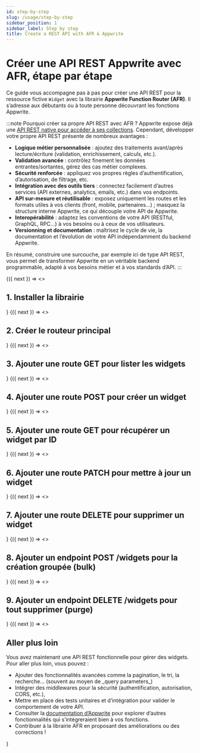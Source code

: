 ```yaml
---
id: step-by-step
slug: /usage/step-by-step
sidebar_position: 1
sidebar_label: Step by step
title: Create a REST API with AFR & Appwrite
---
```





# Créer une API REST Appwrite avec AFR, étape par étape

Ce guide vous accompagne pas à pas pour créer une API REST pour la ressource fictive `Widget` avec la librairie **Appwrite Function Router (AFR)**. Il s’adresse aux débutants ou à toute personne découvrant les fonctions Appwrite.

:::note Pourquoi créer sa propre API REST avec AFR ?
Appwrite expose déjà une [API REST native pour accéder à ses collections](https://appwrite.io/docs/apis/rest). Cependant, développer votre propre API REST présente de nombreux avantages :

- **Logique métier personnalisée** : ajoutez des traitements avant/après lecture/écriture (validation, enrichissement, calculs, etc.).
- **Validation avancée** : contrôlez finement les données entrantes/sortantes, gérez des cas métier complexes.
- **Sécurité renforcée** : appliquez vos propres règles d’authentification, d’autorisation, de filtrage, etc.
- **Intégration avec des outils tiers** : connectez facilement d’autres services (API externes, analytics, emails, etc.) dans vos endpoints.
- **API sur-mesure et réutilisable** : exposez uniquement les routes et les formats utiles à vos clients (front, mobile, partenaires…) ; masquez la structure interne Appwrite, ce qui découple votre API de Appwrite.
- **Interopérabilité** : adaptez les conventions de votre API (RESTful, GraphQL, RPC…) à vos besoins ou à ceux de vos utilisateurs.
- **Versionning et documentation** : maîtrisez le cycle de vie, la documentation et l’évolution de votre API indépendamment du backend Appwrite.

En résumé, construire une surcouche, par exemple ici de type API REST, vous permet de transformer Appwrite en un véritable backend programmable, adapté à vos besoins métier et à vos standards d’API.
:::

<div style={{ display: 'flex', flexDirection: 'row', alignItems: 'flex-start' }}>
  <TriggerFunctionSyncProvider>
    <StepProvider initialStep={1}>
      <div style={{ display: 'flex', flexDirection: 'row', alignItems: 'flex-start' }}>
        <div style={{ flex: 1 }}>
          <Step number={1}>
            {({ next }) => <>
              <h2>1. Installer la librairie</h2>
              <Install next={next} />
            </>}
          </Step>
          <Step number={2}>
            {({ next }) => <>
              <h2>2. Créer le routeur principal</h2>
              <Main next={next} />
            </>}
          </Step>
          <Step number={3}>
            {({ next }) => <>
              <h2>3. Ajouter une route GET pour lister les widgets</h2>
              <ListWidgets next={next} />
            </>}
          </Step>
          <Step number={4}>
            {({ next }) => <>
              <h2>4. Ajouter une route POST pour créer un widget</h2>
              <CreateWidget next={next} />
            </>}
          </Step>
          <Step number={5}>
            {({ next }) => <>
              <h2>5. Ajouter une route GET pour récupérer un widget par ID</h2>
              <GetWidget next={next} />
            </>}
          </Step>
          <Step number={6}>
            {({ next }) => <>
              <h2>6. Ajouter une route PATCH pour mettre à jour un widget</h2>
              <PatchWidget next={next} />
            </>}
          </Step>
          <Step number={7}>
            {({ next }) => <>
              <h2>7. Ajouter une route DELETE pour supprimer un widget</h2>
              <DeleteWidget next={next} />
            </>}
          </Step>
          <Step number={8}>
            {({ next }) => <>
              <h2>8. Ajouter un endpoint POST /widgets pour la création groupée (bulk)</h2>
              <BulkCreateWidgets next={next} />
            </>}
          </Step>
          <Step number={9}>
            {({ next }) => <>
              <h2>9. Ajouter un endpoint DELETE /widgets pour tout supprimer (purge)</h2>
              <DeleteAllWidgets next={next} />
            </>}
          </Step>
          <Step number={10}>
            {({ next }) => <>
              <h2>Aller plus loin</h2>
              <p>
                Vous avez maintenant une API REST fonctionnelle pour gérer des widgets. Pour aller plus loin, vous pouvez :
                <ul>
                  <li>Ajouter des fonctionnalités avancées comme la pagination, le tri, la recherche… (souvent au moyen de _query parameters_)</li>
                  <li>Intégrer des middlewares pour la sécurité (authentification, autorisation, CORS, etc.),</li>
                  <li>Mettre en place des tests unitaires et d’intégration pour valider le comportement de votre API.</li>
                  <li>Consulter la <a href="https://appwrite.io/docs">documentation d’Appwrite</a> pour explorer d’autres fonctionnalités qui s’intégreraient bien à vos fonctions.</li>
                  <li>Contribuer à la librairie AFR en proposant des améliorations ou des corrections !</li>
                </ul>
              </p>
            </>}
          </Step>
        </div>
        <div style={{ width: 340, marginLeft: 32 }}>
          <StepByStepToc />
        </div>
      </div>
    </StepProvider>
  </TriggerFunctionSyncProvider>
</div>
